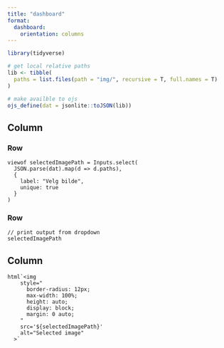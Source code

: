 ```yaml
---
title: "dashboard"
format: 
  dashboard:
    orientation: columns
---
```



```r
library(tidyverse)

```

```r

# get local relative paths
lib <- tibble(
  paths = list.files(path = "img/", recursive = T, full.names = T)
)

# make availble to ojs
ojs_define(dat = jsonlite::toJSON(lib))

```

## Column {width="35%"}

### Row {height="20%"}

```ojs

viewof selectedImagePath = Inputs.select(
  JSON.parse(dat).map(d => d.paths),
  {
    label: "Velg bilde",
    unique: true
  }
)
```

### Row {height="80%"}
```ojs
// print output from dropdown
selectedImagePath
```

## Column {width="65%"}

```ojs
html`<img 
    style="
      border-radius: 12px;
      max-width: 100%;
      height: auto;
      display: block;
      margin: 0 auto;
    "
    src='${selectedImagePath}'
    alt="Selected image"
  >`
```